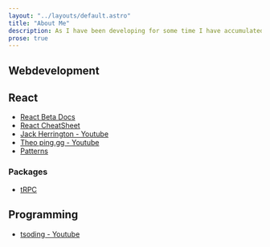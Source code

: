 ```yaml
---
layout: "../layouts/default.astro"
title: "About Me"
description: As I have been developing for some time I have accumulated different resources to upgrde
prose: true
---
```


## Webdevelopment

## React

- [React Beta Docs](https://beta.reactjs.com)
- [React CheatSheet](https://github.com/typescript-cheatsheets/react)
- [Jack Herrington - Youtube](https://www.youtube.com/c/JackHerrington)
- [Theo ping.gg - Youtube](https://www.youtube.com/c/TheoBrowne1017)
- [Patterns](https://www.patterns.dev/)

### Packages

- [tRPC](https://trpc.io/)

## Programming

- [tsoding - Youtube](https://www.youtube.com/c/tsoding)
